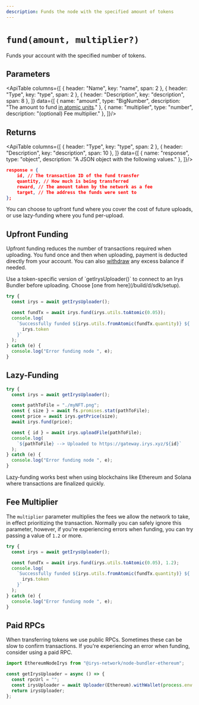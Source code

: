 ```yaml
---
description: Funds the node with the specified amount of tokens
---
```



# `fund(amount, multiplier?)`

Funds your account with the specified number of tokens.

## Parameters

<ApiTable columns={[
	{ header: "Name", key: "name", span: 2 },
	{ header: "Type", key: "type", span: 2 },
	{ header: "Description", key: "description", span: 8 },
]} data={[
	  { name: "amount", type: "BigNumber", description: "The amount to fund [in atomic units](../utils/utils-toAtomic)." },
	  { name: "multiplier", type: "number", description: "(optional) Fee multiplier." },
]}/>


## Returns

<ApiTable columns={[
	{ header: "Type", key: "type", span: 2 },
	{ header: "Description", key: "description", span: 10 },
]} data={[
	  { name: "response", type: "object", description: "A JSON object with the following values." },
]}/>

```json
response = {
	id, // The transaction ID of the fund transfer
	quantity, // How much is being transferred
	reward, // The amount taken by the network as a fee
	target, // The address the funds were sent to
};
```

You can choose to upfront fund where you cover the cost of future uploads, or use lazy-funding where you fund per-upload.

## Upfront Funding

Upfront funding reduces the number of transactions required when uploading. You fund once and then when uploading, payment is deducted directly from your account. You can also [withdraw](./withdrawBalance) any excess balance if needed.

<Callout type="info" emoji="ℹ️">
	Use a token-specific version of `getIrysUploader()` to connect to an Irys Bundler before uploading. Choose [one from here](/build/d/sdk/setup).  
</Callout>

```js
try {
  const irys = await getIrysUploader();

  const fundTx = await irys.fund(irys.utils.toAtomic(0.05));
  console.log(
    `Successfully funded ${irys.utils.fromAtomic(fundTx.quantity)} ${
      irys.token
    }`
  );
} catch (e) {
  console.log("Error funding node ", e);
}
```

## Lazy-Funding

```js
try {
  const irys = await getIrysUploader();

  const pathToFile = "./myNFT.png";
  const { size } = await fs.promises.stat(pathToFile);
  const price = await irys.getPrice(size);
  await irys.fund(price);

  const { id } = await irys.uploadFile(pathToFile);
  console.log(
    `${pathToFile} --> Uploaded to https://gateway.irys.xyz/${id}`
  );
} catch (e) {
  console.log("Error funding node ", e);
}
```

<Callout type="info" emoji="ℹ️">
  Lazy-funding works best when using blockchains like Ethereum and Solana where
  transactions are finalized quickly.
</Callout>

## Fee Multiplier

The `multiplier` parameter multiplies the fees we allow the network to take, in effect prioritizing the transaction. Normally you can safely ignore this parameter, however, if you're experiencing errors when funding, you can try passing a value of `1.2` or more.

```js
try {
  const irys = await getIrysUploader();

  const fundTx = await irys.fund(irys.utils.toAtomic(0.05), 1.2);
  console.log(
    `Successfully funded ${irys.utils.fromAtomic(fundTx.quantity)} ${
      irys.token
    }`
  );
} catch (e) {
  console.log("Error funding node ", e);
}
```

## Paid RPCs

When transferring tokens we use public RPCs. Sometimes these can be slow to confirm transactions. If you're experiencing an error when funding, consider using a paid RPC.

```ts
import EthereumNodeIrys from "@irys-network/node-bundler-ethereum";

const getIrysUploader = async () => {
  const rpcUrl = "";
  const irysUploader = await Uploader(Ethereum).withWallet(process.env.PRIVATE_KEY).withRpc(rpcUrl);
  return irysUploader;
};
```
